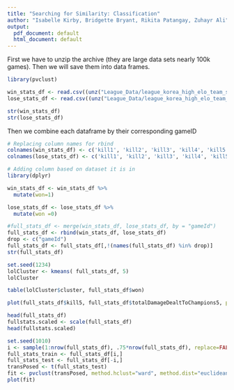 ```yaml
---
title: "Searching for Similarity: Classification"
author: "Isabelle Kirby, Bridgette Bryant, Rikita Patangay, Zuhayr Ali"
output:
  pdf_document: default
  html_document: default
---
```




First we have to unzip the archive (they are large data sets nearly 100k games). Then we will save them into data frames.

```r
library(pvclust)

win_stats_df <- read.csv((unz("League_Data/league_korea_high_elo_team_stats.zip", "win_team_stats.csv")))
lose_stats_df <- read.csv((unz("League_Data/league_korea_high_elo_team_stats.zip", "lose_team_stats.csv")))

str(win_stats_df)
str(lose_stats_df)
```
Then we combine each dataframe by their corresponding gameID
```r
# Replacing column names for rbind
colnames(win_stats_df) <- c('kill1', 'kill2', 'kill3', 'kill4', 'kill5', 'death1', 'death2', 'death3', 'death4', 'death5', 'totalDamageDealtToChampions1', 'totalDamageDealtToChampions2', 'totalDamageDealtToChampions3', 'totalDamageDealtToChampions4', 'totalDamageDealtToChampions5', 'goldEarned1', 'goldEarned2', 'goldEarned3', 'goldEarned4', 'goldEarned5', 'visionScore1', 'visionScore2', 'visionScore3', 'visionScore4', 'visionScore5', 'totalTimeCrowdControlDealt1', 'totalTimeCrowdControlDealt2', 'totalTimeCrowdControlDealt3', 'totalTimeCrowdControlDealt4', 'totalTimeCrowdControlDealt5', 'gameId')
colnames(lose_stats_df) <- c('kill1', 'kill2', 'kill3', 'kill4', 'kill5', 'death1', 'death2', 'death3', 'death4', 'death5', 'totalDamageDealtToChampions1', 'totalDamageDealtToChampions2', 'totalDamageDealtToChampions3', 'totalDamageDealtToChampions4', 'totalDamageDealtToChampions5', 'goldEarned1', 'goldEarned2', 'goldEarned3', 'goldEarned4', 'goldEarned5', 'visionScore1', 'visionScore2', 'visionScore3', 'visionScore4', 'visionScore5', 'totalTimeCrowdControlDealt1', 'totalTimeCrowdControlDealt2', 'totalTimeCrowdControlDealt3', 'totalTimeCrowdControlDealt4', 'totalTimeCrowdControlDealt5', 'gameId')

# Adding column based on dataset it is in
library(dplyr)

win_stats_df <- win_stats_df %>%
  mutate(won=1)

lose_stats_df <- lose_stats_df %>%
  mutate(won =0)

#full_stats_df <- merge(win_stats_df, lose_stats_df, by = "gameId")
full_stats_df <- rbind(win_stats_df, lose_stats_df)
drop <- c("gameId")
full_stats_df <- full_stats_df[,!(names(full_stats_df) %in% drop)]
str(full_stats_df)
```

```r
set.seed(1234)
lolCluster <- kmeans( full_stats_df, 5)
lolCluster
```
```r
table(lolCluster$cluster, full_stats_df$won)
```
```r
plot(full_stats_df$kill5, full_stats_df$totalDamageDealtToChampions5, pch=21, bg=c("red", "orange", "yellow" , "green", "blue" )[unclass(lolCluster$cluster)], main="League of Legends Dataset")
```


```r
head(full_stats_df)
fullstats.scaled <- scale(full_stats_df)
head(fullstats.scaled)
```

```r
set.seed(1010)
i <- sample(1:nrow(full_stats_df), .75*nrow(full_stats_df), replace=FALSE)
full_stats_train <- full_stats_df[i,]
full_stats_test <- full_stats_df[-i,]
transPosed <- t(full_stats_test)
fit <- pvclust(transPosed, method.hclust="ward", method.dist="euclidean")
plot(fit)
```

